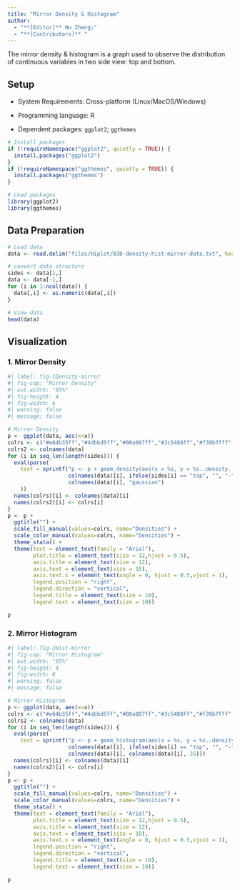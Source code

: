 ```yaml
---
title: "Mirror Density & Histogram"
author:
  - "**[Editor]** Hu Zheng;"
  - "**[Contributors]** "
---
```


The mirror density & histogram is a graph used to observe the distribution of continuous variables in two side view: top and bottom.

## Setup

-   System Requirements: Cross-platform (Linux/MacOS/Windows)

-   Programming language: R

-   Dependent packages: `ggplot2`; `ggthemes`

```r
# Install packages
if (!requireNamespace("ggplot2", quietly = TRUE)) {
  install.packages("ggplot2")
}
if (!requireNamespace("ggthemes", quietly = TRUE)) {
  install.packages("ggthemes")
}

# Load packages
library(ggplot2)
library(ggthemes)
```

## Data Preparation

```r
# Load data
data <- read.delim("files/Hiplot/038-density-hist-mirror-data.txt", header = T)

# convert data structure
sides <- data[1,]
data <- data[-1,]
for (i in 1:ncol(data)) {
  data[,i] <- as.numeric(data[,i])
}

# View data
head(data)
```

## Visualization

### 1. Mirror Density

```r
#| label: fig-1Density-mirror
#| fig-cap: "Mirror Density"
#| out.width: "95%"
#| fig-height: 4
#| fig-width: 6
#| warning: false
#| message: false

# Mirror Density
p <- ggplot(data, aes(x=x))
colrs <- c("#e64b35ff","#4dbbd5ff","#00a087ff","#3c5488ff","#f39b7fff","#8491b4ff")
colrs2 <- colnames(data)
for (i in seq_len(length(sides))) {
  eval(parse(
    text = sprintf("p <- p + geom_density(aes(x = %s, y = %s..density.., color = '%s', fill = '%s'), kernel = '%s')", 
                   colnames(data)[i], ifelse(sides[i] == "top", "", "-"), colnames(data)[i],
                   colnames(data)[i], "gaussian")
    ))
  names(colrs)[i] <- colnames(data)[i]
  names(colrs2)[i] <- colrs[i]
}
p <- p + 
  ggtitle("") +
  scale_fill_manual(values=colrs, name="Densities") +
  scale_color_manual(values=colrs, name="Densities") +
  theme_stata() +
  theme(text = element_text(family = "Arial"),
        plot.title = element_text(size = 12,hjust = 0.5),
        axis.title = element_text(size = 12),
        axis.text = element_text(size = 10),
        axis.text.x = element_text(angle = 0, hjust = 0.5,vjust = 1),
        legend.position = "right",
        legend.direction = "vertical",
        legend.title = element_text(size = 10),
        legend.text = element_text(size = 10))

p
```


### 2. Mirror Histogram

```r
#| label: fig-2Hist-mirror
#| fig-cap: "Mirror Histogram"
#| out.width: "95%"
#| fig-height: 4
#| fig-width: 6
#| warning: false
#| message: false

# Mirror Histogram
p <- ggplot(data, aes(x=x))
colrs <- c("#e64b35ff","#4dbbd5ff","#00a087ff","#3c5488ff","#f39b7fff","#8491b4ff")
colrs2 <- colnames(data)
for (i in seq_len(length(sides))) {
  eval(parse(
    text = sprintf("p <- p + geom_histogram(aes(x = %s, y = %s..density.., color = '%s', fill = '%s'), bins = %s)", 
                   colnames(data)[i], ifelse(sides[i] == "top", "", "-"),
                   colnames(data)[i], colnames(data)[i], 35)))
  names(colrs)[i] <- colnames(data)[i]
  names(colrs2)[i] <- colrs[i]
}
p <- p + 
  ggtitle("") +
  scale_fill_manual(values=colrs, name="Densities") +
  scale_color_manual(values=colrs, name="Densities") +
  theme_stata() +
  theme(text = element_text(family = "Arial"),
        plot.title = element_text(size = 12,hjust = 0.5),
        axis.title = element_text(size = 12),
        axis.text = element_text(size = 10),
        axis.text.x = element_text(angle = 0, hjust = 0.5,vjust = 1),
        legend.position = "right",
        legend.direction = "vertical",
        legend.title = element_text(size = 10),
        legend.text = element_text(size = 10))

p
```


